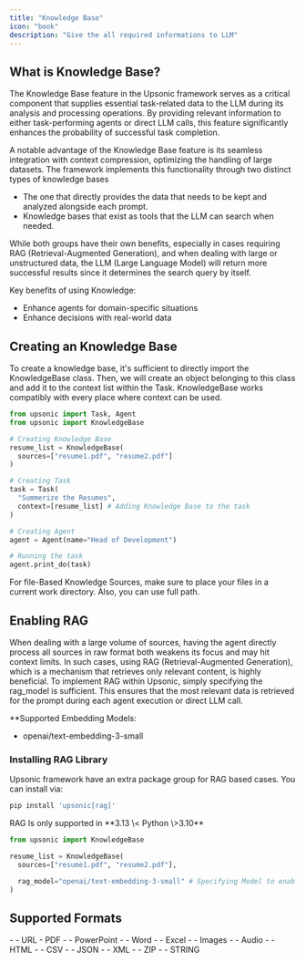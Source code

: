 ```yaml
---
title: "Knowledge Base"
icon: "book"
description: "Give the all required informations to LLM"
---
```


## What is Knowledge Base?

The Knowledge Base feature in the Upsonic framework serves as a critical component that supplies essential task-related data to the LLM during its analysis and processing operations. By providing relevant information to either task-performing agents or direct LLM calls, this feature significantly enhances the probability of successful task completion.

A notable advantage of the Knowledge Base feature is its seamless integration with context compression, optimizing the handling of large datasets. The framework implements this functionality through two distinct types of knowledge bases 

- The one that directly provides the data that needs to be kept and analyzed alongside each prompt.
- Knowledge bases that exist as tools that the LLM can search when needed.

While both groups have their own benefits, especially in cases requiring RAG (Retrieval-Augmented Generation), and when dealing with large or unstructured data, the LLM (Large Language Model) will return more successful results since it determines the search query by itself.

<Info>
  Key benefits of using Knowledge:

  - Enhance agents for domain-specific situations
  - Enhance decisions with real-world data
</Info>

## Creating an Knowledge Base

To create a knowledge base, it's sufficient to directly import the KnowledgeBase class. Then, we will create an object belonging to this class and add it to the context list within the Task. KnowledgeBase works compatibly with every place where context can be used.

```python
from upsonic import Task, Agent
from upsonic import KnowledgeBase

# Creating Knowledge Base
resume_list = KnowledgeBase(
  sources=["resume1.pdf", "resume2.pdf"]
)

# Creating Task
task = Task(
  "Summerize the Resumes", 
  context=[resume_list] # Adding Knowledge Base to the task
)

# Creating Agent
agent = Agent(name="Head of Development")

# Running the task
agent.print_do(task)
```

<Tip>
  For file-Based Knowledge Sources, make sure to place your files in a current work directory. Also, you can use full path.
</Tip>

## Enabling RAG

When dealing with a large volume of sources, having the agent directly process all sources in raw format both weakens its focus and may hit context limits. In such cases, using RAG (Retrieval-Augmented Generation), which is a mechanism that retrieves only relevant content, is highly beneficial. To implement RAG within Upsonic, simply specifying the rag_model is sufficient. This ensures that the most relevant data is retrieved for the prompt during each agent execution or direct LLM call.

\*\*Supported Embedding Models:

- openai/text-embedding-3-small

### Installing RAG Library

Upsonic framework have an extra package group for RAG based cases. You can install via:

```bash
pip install 'upsonic[rag]'
```

<Warning>
  RAG Is only supported in **3.13 \< Python \>3.10**
</Warning>

```python
from upsonic import KnowledgeBase

resume_list = KnowledgeBase(
  sources=["resume1.pdf", "resume2.pdf"],

  rag_model="openai/text-embedding-3-small" # Specifying Model to enable rag
)
```

## Supported Formats

<CardGroup cols="2">
  <Card title="Supported Files" icon="files">
    - - URL
      - PDF
    - - PowerPoint
    - - Word
    - - Excel
    - - Images
    - - Audio
    - - HTML
    - - CSV
    - - JSON
    - - XML
    - - ZIP
  </Card>
  <Card title="Supported Variables" icon="code">
    - - STRING
  </Card>
</CardGroup>

## 